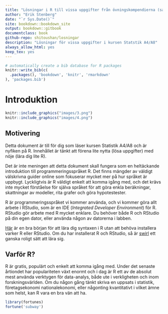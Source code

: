 ```yaml
--- 
title: "Lösningar i R till vissa uppgifter från övningskompendierna (samt lite annat kul)"
author: "Erik Stenberg"
date: "`r Sys.Date()`"
site: bookdown::bookdown_site
output: bookdown::gitbook
documentclass: book
github-repo: shitoushan/losningar
description: "Lösningar för vissa uppgifter i kursen Statstik A4/A8"
always_allow_html: yes
keep_tex: yes
---
```


```r
# automatically create a bib database for R packages
knitr::write_bib(c(
  .packages(), 'bookdown', 'knitr', 'rmarkdown'
), 'packages.bib')

```




# Introduktion {#intro}
```r
knitr::include_graphics("images/3.png")
knitr::include_graphics("images/4.png")
```


## Motivering
Detta dokument är till för dig som läser kursen Statistik A4/A8 och är nyfiken på R. Innehållet är tänkt att förena lite nytta (lösa uppgifter) med nöje (lära dig lite R).

Det är inte meningen att detta dokument skall fungera som en heltäckande introduktion till programmeringsspråket R. Det finns mängder av väldigt välskrivna guider online som fokuserar mycket mer på hur språket är uppbygt. Lyckligtvis är R väldigt enkelt att komma igång med, och det krävs inte mycket förståelse för själva språket för att göra enkla beräkningar, skattningar av modeller, rita grafer och göra hypotestester. 


R är programmeringsspråket vi kommer använda, och vi kommer göra allt arbete i RStudio, som är en IDE (*Integrated Developer Environment*) för R. RStudio gör arbete med R mycket enklare. Du behöver både R och RStudio på din egen dator, eller använda någon av datorerna i labben.

[Här](http://tryr.codeschool.com) är en bra början för att lära dig syntaxen i R utan att behöva installera varker R eller RStudio. Om du har installerat R och RStudio, så är [swirl](http://swirlstats.com/students.html) ett ganska roligt sätt att lära sig.

## Varför R?
R är gratis, populärt och enkelt att komma igång med. Under det senaste årtiondet har populariteten växt enormt och i dag är R ett av de absolut mest använda verktygen för data-analys, både ute i verkligheten och inom forskningsvärlden. Om du någon gång tänkt skriva en uppsats i statistik, företagsekonomi nationalekonomi, eller någonting kvantitativt i vilket ämne som helst, kan R vara en bra vän att ha.

```r
library(fortunes)
fortune('subway')
```
